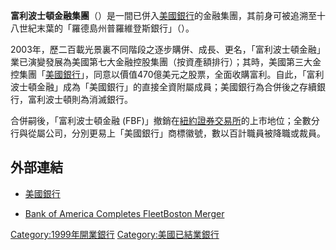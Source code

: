 {{Unreferenced|time=2020-11-28T07:32:36+00:00}}
{{Infobox Company 
| company_name = FleetBoston Financial<br>富利波士頓金融
| company_logo = <!-- 檔案不存在 [[Image:FleetBoston_Financial_logo.png|富利波士頓標誌]] ，可從英文維基百科取得 -->
| company_type = 已併入[[美國銀行|美國銀行]]
| foundation = 1999年
| Fate = [[2003年併入美國銀行|2003年併入美國銀行]]
| location = [[美國|美國]][[麻薩諸塞州|麻薩諸塞州]][[波士頓|波士頓]]
| key_people = 
| industry = [[金融業|金融業]]
| revenue = 
| operating_income = 
| net_income = 
| num_employees = 近 60,000 人 (1999年)
| assets = 約 1,907 億美元 (1999年) 
| branches = 約 1,250 間 (1999年)
| homepage = http://www.bankofamerica.com/
}}

'''富利波士頓金融集團'''（{{Lang|en|FleetBoston Financial Corp.}}）是一間已併入[[美國銀行|美國銀行]]的金融集團，其前身可被追溯至十八世紀末葉的「羅德島州普羅維登斯銀行」（{{Lang|en|Providence Bank of Rhode Island}}）。

2003年，歷二百載光景裏不同階段之逐步購併、成長、更名，「富利波士頓金融」業已演變發展為美國第七大金融控股集團（按資產額排行）；其時，美國第三大金控集團「[[美國銀行|美國銀行]]」，同意以價值470億美元之股票，全面收購富利。自此，「富利波士頓金融」成為「美國銀行」的直接全資附屬成員；美國銀行為合併後之存續銀行，富利波士頓則為消滅銀行。

合併嗣後，「富利波士頓金融 (FBF)」撤銷在[[紐約證券交易所|紐約證券交易所]]的上市地位；全數分行與從屬公司，分別更易上「美國銀行」商標徽號，數以百計職員被降職或裁員。

== 外部連結 ==
* {{en icon}}[http://www.bankofamerica.com 美國銀行]{{WebCite|url=https://www.webcitation.org/619zhkpkk?url=http://www.bankofamerica.com/privacy/sitekey/ |date=20110823200620 |dateformat=iso }}

* {{en icon}}[http://investor.bankofamerica.com/news-releases/news-release-details/bank-america-completes-fleetboston-merger/ Bank of America Completes FleetBoston Merger] {{Wayback|url=http://investor.bankofamerica.com/news-releases/news-release-details/bank-america-completes-fleetboston-merger/ |date=20201111201000 }}

[[Category:1999年開業銀行|Category:1999年開業銀行]]
[[Category:美國已結業銀行|Category:美國已結業銀行]]